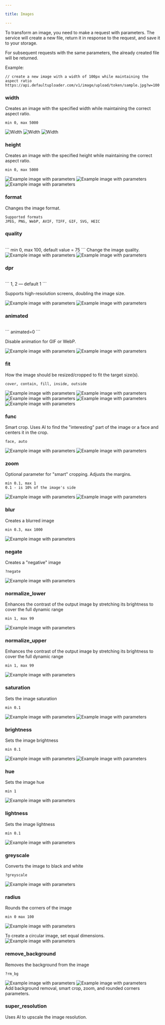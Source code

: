 ```yaml
---

title: Images

---
```



To transform an image, you need to make a request with parameters. The service will create a new file, return it in response to the request, and save it to your storage.

For subsequent requests with the same parameters, the already created file will be returned.

Example:
```
// create a new image with a width of 100px while maintaining the aspect ratio
https://api.defaultuploader.com/v1/image/upload/token/sample.jpg?w=100
```

### width
<Badge text="alias: w" variant="caution" size="small" />

Creates an image with the specified width while maintaining the correct aspect ratio.
```
min 0, max 5000
```

<Image sources={exampleSource.images} alt="Width" param="w=100" figcaption/>
<Image sources={exampleSource.images} alt="Width" param="w=200" />
<Image sources={exampleSource.images} alt="Width" param="w=300" />

### height
<Badge text="alias: h" variant="caution" size="small" />

Creates an image with the specified height while maintaining the correct aspect ratio.
```
min 0, max 5000
```

<Image sources={exampleSource.images} alt="Example image with parameters" param="h=100" />
<Image sources={exampleSource.images} alt="Example image with parameters" param="h=200" />
<Image sources={exampleSource.images} alt="Example image with parameters" param="h=300" />

### format
<Badge text="alias: f" variant="caution" size="small" />

Changes the image format.
```
Supported formats
JPEG, PNG, WebP, AVIF, TIFF, GIF, SVG, HEIC
```

### quality
<Badge text="alias: q" variant="caution" size="small" />
<br/>
```
min 0, max 100, default value = 75
```
Change the image quality.

<Image sources={exampleSource.images} alt="Example image with parameters" param="q=100" />
<Image sources={exampleSource.images} alt="Example image with parameters" param="q=1" />

### dpr
<br/>
```
1, 2 — default 1
```

Supports high-resolution screens, doubling the image size.

<Image sources={exampleSource.images} alt="Example image with parameters" param="w=100&dpr=1" />
<Image sources={exampleSource.images} alt="Example image with parameters" param="w=100&dpr=2" />

### animated
<Badge text="alias: a" variant="caution" size="small" />
<br/>
```
animated=0
```

Disable animation for GIF or WebP.

<Image sources={exampleSource.animatedImages} alt="Example image with parameters" param="animated=0" />
<Image sources={exampleSource.animatedImages} alt="Example image with parameters" />

### fit

How the image should be resized/cropped to fit the target size(s).
```
cover, contain, fill, inside, outside
```

<Image sources={exampleSource.images} alt="Example image with parameters" param="h=200&w=500&fit=contain" />
<Image sources={exampleSource.images} alt="Example image with parameters" param="h=200&w=500&fit=cover" />
<Image sources={exampleSource.images} alt="Example image with parameters" param="h=200&w=500&fit=fill" />
<Image sources={exampleSource.images} alt="Example image with parameters" param="h=200&w=500&fit=inside" />
<Image sources={exampleSource.images} alt="Example image with parameters" param="h=200&w=500&fit=outside" />

### func

Smart crop. Uses AI to find the "interesting" part of the image or a face and centers it in the crop.

```
face, auto
```

<Image sources={exampleSource.images} alt="Example image with parameters" param="h=500&w=500&func=face" />
<Image sources={exampleSource.images} alt="Example image with parameters" param="h=500&w=500" />

### zoom
<Badge text="alias: z" variant="caution" size="small" />
Optional parameter for "smart" cropping. Adjusts the margins.

```
min 0.1, max 1
0.1 - is 10% of the image's side
```

<Image sources={exampleSource.images} alt="Example image with parameters" param="h=600&w=600&func=face&zoom=1" />
<Image sources={exampleSource.images} alt="Example image with parameters" param="h=600&w=600&func=face&zoom=0.3" />

### blur
Creates a blurred image

```
min 0.3, max 1000
```

<Image sources={exampleSource.images} alt="Example image with parameters" param="blur=10" />

### negate
Creates a "negative" image

```
?negate
```

<Image sources={exampleSource.images} alt="Example image with parameters" param="negate" />

### normalize_lower
Enhances the contrast of the output image by stretching its brightness to cover the full dynamic range

```
min 1, max 99
```

<Image sources={exampleSource.images} alt="Example image with parameters" param="normalize_lower=65" />

### normalize_upper
Enhances the contrast of the output image by stretching its brightness to cover the full dynamic range

```
min 1, max 99
```

<Image sources={exampleSource.images} alt="Example image with parameters" param="normalize_upper=95" />

### saturation
Sets the image saturation

```
min 0.1
```

<Image sources={exampleSource.images} alt="Example image with parameters" param="saturation=0.1" />
<Image sources={exampleSource.images} alt="Example image with parameters" param="saturation=1.5" />

### brightness
Sets the image brightness

```
min 0.1
```

<Image sources={exampleSource.images} alt="Example image with parameters" param="brightness=0.1" />
<Image sources={exampleSource.images} alt="Example image with parameters" param="brightness=1.5" />

### hue
Sets the image hue

```
min 1
```

<Image sources={exampleSource.images} alt="Example image with parameters" param="hue=25" />

### lightness
Sets the image lightness

```
min 0.1
```

<Image sources={exampleSource.images} alt="Example image with parameters" param="lightness=30" />

### greyscale
Converts the image to black and white

```
?greyscale
```

<Image sources={exampleSource.images} alt="Example image with parameters" param="greyscale" />

### radius
Rounds the corners of the image

```
min 0 max 100
```

<Image sources={exampleSource.images} alt="Example image with parameters" param="rs=5" />

To create a circular image, set equal dimensions.
<Image sources={exampleSource.images} alt="Example image with parameters" param="rs=50&w=400&h=400" />

### remove_background
<Badge text="alias: rm_bg" variant="caution" size="small" />
Removes the background from the image

```
?rm_bg
```

<Image sources={exampleSource.images} alt="Example image with parameters" param="rm_bg" />

<Image sources={exampleSource.images} alt="Example image with parameters" param="rm_bg&func=face&z=0.3&rs=50" />

<Aside title="Easy Avatar Creation" type="tip">
  Add background removal, smart crop, zoom, and rounded corners parameters.
</Aside>

### super_resolution <Badge text="coming soon" variant="tip" size="small" />
Uses AI to upscale the image resolution.